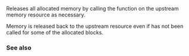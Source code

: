 {{cpp/experimental/pmr/monotonic_buffer_resource/title|release}}
{{cpp/experimental/lib extensions/pmr/monotonic_buffer_resource/navbar}}
{{dcl begin}}
{{dcl|since=libfund_ts | 1=
void release();
}}
{{dcl end}}

Releases all allocated memory by calling the {{tt|deallocate}} function on the upstream memory resource as necessary.

Memory is released back to the upstream resource even if {{tt|deallocate}} has not been called for some of the allocated blocks.

=== See also ===
{{dsc begin}}
{{dsc inc|cpp/experimental/memory_resource/dsc deallocate}}
{{dsc end}}